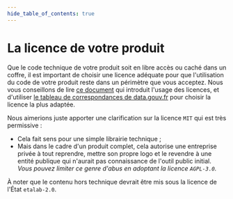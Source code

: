 ```yaml
---
hide_table_of_contents: true
---
```


# La licence de votre produit

Que le code technique de votre produit soit en libre accès ou caché dans un coffre, il est important de choisir une licence adéquate pour que l'utilisation du code de votre produit reste dans un périmètre que vous acceptez. Nous vous conseillons de lire [ce document](https://gd4h-prod.s3.fr-par.scw.cloud/gd4h-prod/api_gd4h/files/17_Fiche_17_Les_licences_DESIGN.pdf) qui introduit l'usage des licences, et d'utiliser [le tableau de correspondances de data.gouv.fr](https://www.data.gouv.fr/en/pages/legal/licences/) pour choisir la licence la plus adaptée.

Nous aimerions juste apporter une clarification sur la licence `MIT` qui est très permissive :

- Cela fait sens pour une simple librairie technique ;
- Mais dans le cadre d'un produit complet, cela autorise une entreprise privée à tout reprendre, mettre son propre logo et le revendre à une entité publique qui n'aurait pas connaissance de l'outil public initial. _Vous pouvez limiter ce genre d'abus en adoptant la licence `AGPL-3.0`._

À noter que le contenu hors technique devrait être mis sous la licence de l'État `etalab-2.0`.
